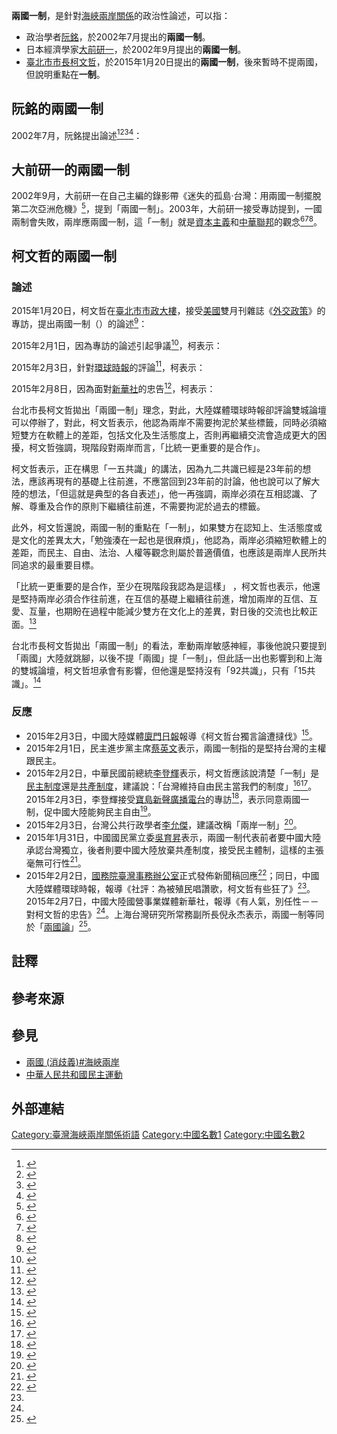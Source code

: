 '''兩國一制'''，是針對[[海峽兩岸關係|海峽兩岸關係]]的政治性論述，可以指：
* 政治學者[[阮銘|阮銘]]，於2002年7月提出的'''兩國一制'''。
* 日本經濟學家[[大前研一|大前研一]]，於2002年9月提出的'''兩國一制'''。
* [[臺北市市長|臺北市市長]][[柯文哲|柯文哲]]，於2015年1月20日提出的'''兩國一制'''，後來暫時不提兩國，但說明重點在'''一制'''。

== 阮銘的兩國一制 ==
2002年7月，阮銘提出論述<ref name="southnews">{{cite web|author=阮銘|title=兩國一制才是台灣理想|url=http://www.southnews.com.tw/specil_coul/Yuan/Yuan_00/Yuan00044.htm|publisher=南方快報|date=2002-07-12|accessdate=2015-02-12|archive-date=2012-01-16|archive-url=https://web.archive.org/web/20120116143124/http://www.southnews.com.tw/specil_coul/Yuan/Yuan_00/Yuan00044.htm|dead-url=no}}</ref><ref name="newtaiwan48619">{{cite web|author=阮銘|title=兩岸人民的共同目標|url=http://www.southnews.com.tw/specil_coul/Yuan/Yuan_00/Yuan00048.htm|publisher=南方快報|date=2002-09-30|accessdate=2015-02-12|archive-date=2016-03-05|archive-url=https://web.archive.org/web/20160305091516/http://www.southnews.com.tw/specil_coul/Yuan/Yuan_00/Yuan00048.htm|dead-url=no}}</ref><ref name="taiwanncf49-04">{{cite web|author=阮銘|title=台灣從自由國家向依附中國的演變—《反分裂國家法》五年來的台中關係|url=http://www.taiwanncf.org.tw/ttforum/49/49-04.pdf|publisher=台灣新世紀文教基金會|date=2010-03-30|accessdate=2015-02-12|archive-date=2016-03-06|archive-url=https://web.archive.org/web/20160306040758/http://www.taiwanncf.org.tw/ttforum/49/49-04.pdf|dead-url=no}}</ref><ref name="taiwanncf53-14">{{cite web|author=阮銘|title=流失中的台灣主權|url=http://www.taiwanncf.org.tw/ttforum/53/53-14.pdf|publisher=台灣新世紀文教基金會|date=2011-03-30|accessdate=2015-02-12|archive-date=2019-05-02|archive-url=https://web.archive.org/web/20190502000327/http://www.taiwanncf.org.tw/ttforum/53/53-14.pdf}}</ref>：
{{cquote
|我曾勸[[統派|統派]]的朋友，如果真的想統一，最好放棄[[一國兩制|一國兩制]]，接受兩國一制，去促進中國（中華人民共和國）民主化。只會急著跳過中國民主化，去實現自由國家和[[中國共產黨|共產黨]][[四項基本原則|四項原則]]，[[專政|專政]]國家的統一，萬萬辦不到。
|阮銘
|《兩岸人民的共同目標》<ref name="newtaiwan48619"/>
}}

{{cquote
|台、中關係的未來，只能是兩國一制，即在中國人民終結共產黨奴役制度之後，台、中兩個自由國家的和平發展，把[[反分裂國家法|反分裂國家法]]、一國兩制、[[九二共識|九二共識]]、不統不獨不武之類，通通送進墳墓。
|阮銘
|《台灣從自由國家向依附中國的演變—反分裂國家法，五年來的台中關係》<ref name="taiwanncf49-04"/>
}}

{{cquote
|未來的台灣與中國，不是一國兩制，而是兩國一制；要改變的不是自由民主獨立的台灣，而是不自由不民主專制獨裁的中國。已經獲得自由的台灣人，應該幫助中國人也獲得自由，而不是去爭當專制中國的殉葬者。
|阮銘
|《流失中的台灣主權》<ref name="taiwanncf53-14"/>
}}

== 大前研一的兩國一制 ==
2002年9月，大前研一在自己主編的錄影帶《迷失的孤島·台灣：用兩國一制擺脫第二次亞洲危機》<ref name="nii">{{cite web|author=大前研一|title=迷える孤島・台湾 : 二国一制度で第二次アジア危機を切り抜けろ|url=http://ci.nii.ac.jp/ncid/BA62231538|publisher=[[CiNii|CiNii]]圖書|date=2002-09|accessdate=2015-02-12|archive-date=2016-03-04|archive-url=https://web.archive.org/web/20160304204634/http://ci.nii.ac.jp/ncid/BA62231538|dead-url=no}}</ref>，提到「兩國一制」。2003年，大前研一接受專訪提到，一國兩制會失敗，兩岸應兩國一制，這「一制」就是[[資本主義|資本主義]]和[[中華聯邦|中華聯邦]]的觀念<ref name="epochtimes">{{cite web|title=大前研一：一國兩制五年後必定失敗|url=http://www.epochtimes.com/b5/3/1/28/n270825.htm|publisher=大紀元新聞網|date=2003-01-28|accessdate=2015-02-12|archive-date=2014-07-14|archive-url=https://web.archive.org/web/20140714205159/http://www.epochtimes.com/b5/3/1/28/n270825.htm|dead-url=no}}</ref><ref name="newtaiwan50381">{{cite web|title=大前研一：一國兩制五年後必定失敗|url=http://www.newtaiwan.com.tw/bulletinview.jsp?bulletinid=50381|publisher=新台灣新聞週刊|date=2003-01-29|accessdate=2015-02-12}}{{dead link|date=2017年11月 |bot=InternetArchiveBot |fix-attempted=yes }}</ref><ref name="tvbs365442">{{cite web|title=大前研一：兩岸正處「蜜月期」|url=http://news.tvbs.com.tw/entry/365442|publisher=TVBS新聞|date=2006-05-04|accessdate=2015-02-12|archive-date=2019-05-02|archive-url=https://web.archive.org/web/20190502113056/https://news.tvbs.com.tw/entry/365442}}</ref>。

== 柯文哲的兩國一制 ==
=== 論述 ===
2015年1月20日，柯文哲在[[臺北市政府#辦公廳舍|臺北市市政大樓]]，接受[[美國|美國]]雙月刊雜誌《[[外交政策_(雜誌)|外交政策]]》的專訪，提出兩國一制（{{lang-en|Two countries, one system}}）的論述<ref name="cna201501310065">{{cite web|author=廖漢原|title=美媒專訪 柯文哲：兩岸該討論兩國一制|url=http://www.cna.com.tw/news/firstnews/201501310065-1.aspx|publisher=[[中央通訊社|中央通訊社]]|date=2015-01-31|accessdate=2015-02-12|archive-date=2015-02-03|archive-url=https://web.archive.org/web/20150203033211/http://www.cna.com.tw/news/firstnews/201501310065-1.aspx|dead-url=no}}</ref>：

{{cquote
|如果你問我，[[一個中國|一個中國]]是只有一個公認的中國，雙方同時允許，大陸和台灣都主張他們是公認的中國；那我想問，什麼是一個中國？你要跟我說一個中國長什麼樣子；假設一個女生要嫁到別人家庭，你要跟她說那個家庭長什麼樣子。合作比統一更重要，若在沒有合作下達成統一，將會毫無意義；我們必須互相認識、互相了解、互相尊重、互相合作，我們必須說服中國大陸，一個自由民主的台灣比統一更符合中國的利益。
|柯文哲
|《Taipei's Fiery New Mayor Knows Whose Culture Is Best》<ref name="fp1">{{cite web|author=Grace Tsoi|title=Taipei's Fiery New Mayor Knows Whose Culture Is Best|url=http://foreignpolicy.com/2015/01/29/taipeis-fiery-new-mayor-knows-whose-culture-is-best/|publisher=外交政策|date=2015-01-29|accessdate=2015-02-12|quote=If you ask me about the one-China policy [which recognizes only one China, while allowing both the mainland and Taiwan to claim they are the "China" recognized] my question is, what is one China? You have to tell me what one China looks like. If a girl is to marry into another family, you have to tell her what that family is like. Cooperation is more important than reunification. If reunification is achieved without cooperation, it will be meaningless. We have to mutually know, understand, respect, each other; then finally we can cooperate with each other. We have to convince Mainland China that a free and democratic Taiwan is more in China's interest than reunification.}}</ref>
}}

{{cquote
|我無法想像這張照片會引起關注{{noteTag|CNN報導指出，台北市市長出門搭捷運之事，在中國引發爭論。<ref name="cnn">{{cite web|title=Taipei mayor's subway commute sparks debate in China|url=http://edition.cnn.com/2015/01/07/asia/taipei-mayor-ko-wen-je-subway/|publisher=[[CNN|CNN]]|date=2015-01-07|accessdate=2015-02-12}}</ref>}}，事實上我並不在意，因為我只是做我自己，這就是文化差異。我曾說過，當99%的中國人上廁所都學會關門的時候，我們才可以開始討論統一<ref name="youtubeaYeC2oAEM_I">{{cite web|title=【採訪影片】中視新聞　兩岸統一?柯文哲:可關門上廁所再說吧 20140619|url=https://www.youtube.com/watch?v=aYeC2oAEM_I|publisher=Youtube|date=2014-06-19|accessdate=2015-02-12}}</ref>；這句話傷到許多中國人，但是，中國大陸和台灣之間的文化差異就在這裡，官員搭地鐵並沒有錯，為何是不尋常的事？我覺得大家討論一國兩制時，或許應該改成討論兩國一制，嘗試縮短彼此的差異。
|柯文哲
|《Taipei's Fiery New Mayor Knows Whose Culture Is Best》<ref name="fp2">{{cite web|author=Grace Tsoi|title=Taipei's Fiery New Mayor Knows Whose Culture Is Best|url=http://foreignpolicy.com/2015/01/29/taipeis-fiery-new-mayor-knows-whose-culture-is-best/|publisher=外交政策|date=2015-01-29|accessdate=2015-02-12|quote=I couldn't have imagined that [the photo would get so much attention], but in fact I don't care, because I was just being myself. This is called a cultural gap. I once said that when more than 99 percent of Chinese people close the doors while doing their business in bathrooms, we can start talking about reunification. This hurt the feelings of many Chinese people, but a cultural gap [between mainland China and Taiwan] does exist. There's nothing wrong about officials taking the subway. Why is this unusual? So people talked about “one country, two systems,” but maybe we should talk about “two countries, one system” instead. We should try to narrow the gap.}}</ref>
}}

{{cquote
|因為我喜歡閱讀，比大多數黨員更了解共產黨，看過許多關於共產黨歷史的書，共產黨不是一位對手，而是一位客戶。中國是我們必須面對的問題，不論是否我們喜不喜歡中國。綜觀中國歷史，僅有少數朝代可以填飽人民肚子，難以置信的是，中國政府卻能夠做到，我們必須尊敬這點。然而，他們還是有自己要克服的困難。
|柯文哲
|《Taipei's Fiery New Mayor Knows Whose Culture Is Best》<ref name="fp3">{{cite web|author=Grace Tsoi|title=Taipei's Fiery New Mayor Knows Whose Culture Is Best|url=http://foreignpolicy.com/2015/01/29/taipeis-fiery-new-mayor-knows-whose-culture-is-best/|publisher=外交政策|date=2015-01-29|accessdate=2015-02-12|quote=I have a better understanding of the Communist Party than most party members because I like reading. I have read a lot of books about the party's history. The party isn't a rival; it's a client. China's a problem that we must face, no matter [whether] you like it or not. Throughout China's history, there were very few dynasties when every citizen was fed. It's unbelievable that the Chinese government can achieve this. It's something we should respect. However, they have their own difficulties to overcome.}}</ref>
}}

2015年2月1日，因為專訪的論述引起爭議<ref name="cna201502015004">{{cite web|author=顧荃、黃麗芸|title=柯文哲：中國聽到兩國就中邪|url=http://www.cna.com.tw/news/firstnews/201502015004-1.aspx|publisher=中央通訊社|date=2015-02-01|accessdate=2015-02-12|archive-date=2015-02-02|archive-url=https://web.archive.org/web/20150202230952/http://www.cna.com.tw/news/firstnews/201502015004-1.aspx|dead-url=no}}</ref>，柯表示：
{{cquote
|兩­岸應深化交流，使文化差異減少，所以'''一制'''才是最重要的，兩制硬湊在一起是貌合神離；我認為民主、自由、法治、人權、關懷弱勢與永續經營是[[普世價值|普世價值]]，兩岸的普世價值愈接近，合作就會愈順利。
|柯文哲
|<ref name="youtubeI2Oi2Qv5Ics">{{cite web|title=【採訪影片】中國聽到「兩國」會中邪 柯P：以後就不要講，就講「一制」|url=https://www.youtube.com/watch?v=I2Oi2Qv5Ics|publisher=[[Youtube|Youtube]]|date=2015-02-01|accessdate=2015-02-12}}</ref>
}}

2015年2月3日，針對[[環球時報|環球時報]]的評論<ref name="huanqiu5567114">{{cite web|title=社評：為被殖民唱讚歌，柯文哲有些狂了|url=http://opinion.huanqiu.com/editorial/2015-02/5567114.html|publisher=環球網|date=2015-02-02|accessdate=2015-02-12|archive-date=2015-02-05|archive-url=https://web.archive.org/web/20150205010737/http://opinion.huanqiu.com/editorial/2015-02/5567114.html|dead-url=no}}</ref>，柯表示：
{{cquote
|中國作為世界[[大國|大國]]，應該要有更大自信，來處理台灣問題，聽聽看不同的聲音。大陸媒體的偏激言論，並不代表中國政府的態度。
|柯文哲
|<ref name="youtubeeJw3kk5UZU4">{{cite web|title=【採訪影片】新唐人/NTD－陸媒批「兩國一制」 柯：不要理它就好｜台灣要聞｜柯文哲｜兩國一制｜城市論壇｜世大運|url=https://www.youtube.com/watch?v=eJw3kk5UZU4|publisher=Youtube|date=2015-02-03|accessdate=2015-02-12}}</ref>
}}

2015年2月8日，因為面對[[新華社|新華社]]的忠告<ref name="xinhuanet">{{cite web|title=有人氣，別任性－－對柯文哲的忠告|url=http://news.xinhuanet.com/tw/2015-02/06/c_1114283478.htm|publisher=新華社|date=2015-02-06|accessdate=2015-02-12|archive-date=2015-02-16|archive-url=https://web.archive.org/web/20150216003655/http://news.xinhuanet.com/tw/2015-02/06/c_1114283478.htm|dead-url=no}}</ref>，柯表示：
{{cquote
|同意兩岸關係不宜太過草率，但雙方也要盡量避免貼標籤作用。
|柯文哲
|<ref name="setn">{{cite web|title=【採訪影片】又脫口「兩國」！柯文哲急改口：兩…兩岸關係嚴肅|url=http://www.setn.com/News.aspx?PageGroupID=6&NewsID=60824||publisher=[[三立新聞|三立新聞]]|date=2015-02-09|accessdate=2015-02-12}}</ref>
}}

台北市長柯文哲拋出「兩國一制」理念，對此，大陸媒體環球時報卻評論雙城論壇可以停辦了，對此，柯文哲表示，他認為兩岸不需要拘泥於某些標籤，同時必須縮短雙方在軟體上的差距，包括文化及生活態度上，否則再繼續交流會造成更大的困擾，柯文哲強調，現階段對兩岸而言，「比統一更重要的是合作」。

柯文哲表示，正在構思「一五共識」的講法，因為九二共識已經是23年前的想法，應該再現有的基礎上往前進，不應當回到23年前的討論，他也說可以了解大陸的想法，「但這就是典型的各自表述」，他一再強調，兩岸必須在互相認識、了解、尊重及合作的原則下繼續往前進，不需要拘泥於過去的標籤。

此外，柯文哲還說，兩國一制的重點在「一制」，如果雙方在認知上、生活態度或是文化的差異太大，「勉強湊在一起也是很麻煩」，他認為，兩岸必須縮短軟體上的差距，而民主、自由、法治、人權等觀念則屬於普適價值，也應該是兩岸人民所共同追求的最重要目標。

「比統一更重要的是合作，至少在現階段我認為是這樣」 ，柯文哲也表示，他還是堅持兩岸必須合作往前進，在互信的基礎上繼續往前進，增加兩岸的互信、互愛、互量，也期盼在過程中能減少雙方在文化上的差異，對日後的交流也比較正面。<ref>{{cite news|title=談兩國一制　柯文哲：比統一更重要的是合作|url=https://www.ettoday.net/news/20150202/462323.htm|author=黃瀞瑩|publisher=[[ETtoday新聞雲|ETtoday新聞雲]]|date=2015-02-02|6=|accessdate=2019-07-08|archive-date=2019-07-08|archive-url=https://web.archive.org/web/20190708195301/https://www.ettoday.net/news/20150202/462323.htm|dead-url=no}}</ref>

台北市長柯文哲拋出「兩國一制」的看法，牽動兩岸敏感神經，事後他說只要提到「兩國」大陸就跳腳，以後不提「兩國」提「一制」，但此話一出也影響到和上海的雙城論壇，柯文哲坦承會有影響，但他還是堅持沒有「92共識」，只有「15共識」。<ref>{{cite news|title=【壹電視報導】提「兩國」陸就中邪！　柯改口:只提一制|url=http://www.nexttv.com.tw/news/realtime/politics/11244709/privacy|date=2015-02-01|accessdate=2019-07-08|archive-date=2019-07-08|archive-url=https://web.archive.org/web/20190708213027/http://www.nexttv.com.tw/news/realtime/politics/11244709/privacy|dead-url=no}}</ref>

=== 反應 ===
*2015年2月3日，中國大陸媒體[[廈門日報|廈門日報]]報導《柯文哲台獨言論遭撻伐》<ref>{{cite web|title=柯文哲“台独”论调遭挞伐|url=http://world.huanqiu.com/hot/2015-02/5580375.html|publisher=環球網|date=2015-02-03|accessdate=2015-02-12|archive-date=2015-12-22|archive-url=https://web.archive.org/web/20151222120706/http://world.huanqiu.com/hot/2015-02/5580375.html|dead-url=no}}</ref>。
* 2015年2月1日，民主進步黨主席[[蔡英文|蔡英文]]表示，兩國一制指的是堅持台灣的主權跟民主。
* 2015年2月2日，中華民國前總統[[李登輝|李登輝]]表示，柯文哲應該說清楚「一制」是[[民主制度|民主制度]]還是[[共產制度|共產制度]]，建議說：「台灣維持自由民主當我們的制度」<ref name="ltn1222155">{{cite web|title=柯拋兩國一制 李登輝問：一制是民主還是共產？|url=http://news.ltn.com.tw/news/politics/breakingnews/1222155|publisher=[[自由時報|自由時報]]|date=2015-02-02|accessdate=2015-02-12|archive-date=2015-02-05|archive-url=https://web.archive.org/web/20150205064108/http://news.ltn.com.tw/news/politics/breakingnews/1222155|dead-url=no}}</ref><ref name="apple553020">{{cite web|title=柯P「兩國一制」　李登輝：沒講清楚|url=http://www.appledaily.com.tw/realtimenews/article/new/20150202/553020/|publisher=[[蘋果日報|蘋果日報]]|date=2015-02-02|accessdate=2015-02-12}}</ref>。2015年2月3日，李登輝接受[[寶島新聲廣播電台|寶島新聲廣播電台]]的專訪<ref name="superfm98">{{cite web|title=《寶島全世界》2015/02/03 鄭弘儀專訪李登輝前總統|url=http://www.superfm98-5.com.tw/main/news/1/449/|publisher=寶島新聲廣播電台|date=2015-02-03|accessdate=2015-02-12}}{{dead link|date=2017年11月 |bot=InternetArchiveBot |fix-attempted=yes }}</ref>，表示同意兩國一制，促中國大陸能夠民主自由<ref name="ntdtv">{{cite web|title=【採訪影片】李登輝認同兩國一制 促大陸民主自由|url=http://www.ntdtv.com/xtr/b5/2015/02/03/a1174400.html|publisher=[[新唐人電視台|新唐人電視台]]|date=2015-02-03|accessdate=2015-02-12|archive-date=2016-03-04|archive-url=https://web.archive.org/web/20160304085228/http://www.ntdtv.com/xtr/b5/2015/02/03/a1174400.html|dead-url=no}}</ref>。
* 2015年2月3日，台灣公共行政學者[[李允傑|李允傑]]，建議改稱「兩岸一制」<ref name="udn683286">{{cite web|title=「兩國」起烽火 不如兩岸一制|url=http://udn.com/news/story/7339/683286|publisher=[[聯合新聞網|聯合新聞網]]|date=2015-02-03|accessdate=2015-02-12|archive-date=2015-07-15|archive-url=https://web.archive.org/web/20150715120710/http://udn.com/news/story/7339/683286|dead-url=no}}</ref>。
* 2015年1月31日，中國國民黨立委[[吳育昇|吳育昇]]表示，兩國一制代表前者要中國大陸承認台灣獨立，後者則要中國大陸放棄共產制度，接受民主體制，這樣的主張毫無可行性<ref name="udn679036">{{cite web|title=柯文哲主張「兩國一制」　藍委：噴口水|url=http://udn.com/news/story/1/679036|publisher=聯合新聞網|date=2015-02-03|accessdate=2015-02-12|archive-date=2015-02-02|archive-url=https://web.archive.org/web/20150202231941/http://udn.com/news/story/1/679036|dead-url=no}}</ref>。
* 2015年2月2日，[[國務院臺灣事務辦公室|國務院臺灣事務辦公室]]正式發佈新聞稿回應<ref name="gwytbgov">{{cite web|title=國台辦發言人：兩岸關係的底線不容挑釁|url=http://www.gwytb.gov.cn/wyly/201502/t20150202_8909610.htm|publisher=國務院台灣事務辦公室|date=2015-02-02|accessdate=2015-02-12|archive-date=2015-03-17|archive-url=https://web.archive.org/web/20150317071331/http://www.gwytb.gov.cn/wyly/201502/t20150202_8909610.htm|dead-url=no}}</ref>；同日，中國大陸媒體環球時報，報導《社評：為被殖民唱讚歌，柯文哲有些狂了》<ref name="huanqiu5567114"/>。2015年2月7日，中國大陸國營事業媒體新華社，報導《有人氣，別任性－－對柯文哲的忠告》<ref name="xinhuanet"/>。上海台灣研究所常務副所長倪永杰表示，兩國一制等同於「[[兩國論|兩國論]]」<ref name="chinatimes260102">{{cite web|title=談兩岸關係 柯P推兩國一制|url=http://www.chinatimes.com/newspapers/20150201000649-260102|publisher=[[中時電子報|中時電子報]]|date=2015-02-01|accessdate=2015-02-12|archive-date=2015-02-04|archive-url=https://web.archive.org/web/20150204222214/http://www.chinatimes.com/newspapers/20150201000649-260102|dead-url=no}}</ref>。

== 註釋 ==
{{NoteFoot}}

== 參考來源 ==
{{Reflist|2}}

== 參見 ==
{{wikiquote|柯文哲}}
* [[兩國_(消歧義)#海峽兩岸|兩國 (消歧義)#海峽兩岸]]
* [[中華人民共和國民主運動|中華人民共和國民主運動]]

== 外部連結 ==
{{台灣海峽兩岸主題}}
[[Category:臺灣海峽兩岸關係術語|Category:臺灣海峽兩岸關係術語]]
[[Category:中國名數1|Category:中國名數1]]
[[Category:中國名數2|Category:中國名數2]]